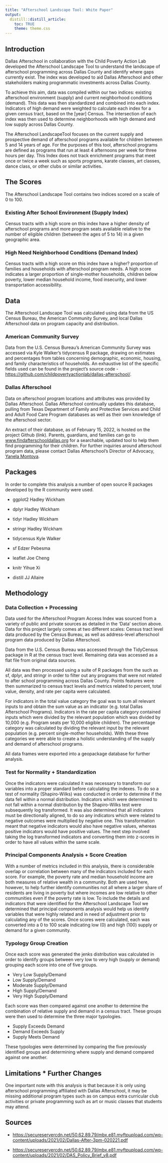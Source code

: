 ```yaml
---
title: "Afterschool Landscape Tool: White Paper"
output:
  distill::distill_article:
    toc: TRUE
    theme: theme.css
---
```


## Introduction

Dallas Afterschool in collaboration with the Child Poverty Action Lab developed the Afterschool Landscape Tool to understand the landscape of afterschool programming across Dallas County and identify where gaps currently exist. The index was developed to aid Dallas Afterschool and other stakeholders making programmatic investments across Dallas County. 

To achieve this aim, data was compiled within our two indices: existing afterschool environment (supply) and current neighborhood conditions (demand). This data was then standardized and combined into each index. Indicators of high demand were weighted to calculate each index for a given census tract, based on the [year] Census. The intersection of each index was then used to determine neighborhoods with high demand and low supply across Dallas County.

The Afterschool LandscapeTool focuses on the current supply and prospective demand of afterschool programs available for children between 5 and 14 years of age. For the purposes of this tool, afterschool programs are defined as programs that run at least 4 afternoons per week for three hours per day. This Index does not track enrichment programs that meet once or twice a week such as sports programs, karate classes, art classes, dance class, or other clubs or similar activities.



## The Scores

The Afterschool Landscape Tool contains two indices scored on a scale of 0 to 100.

### Existing After School Environment (Supply Index)

Census tracts with a high score on this index have a higher density of afterschool programs and more program seats available relative to the number of eligible children (between the ages of 5 to 14) in a given geographic area.

### High Need Neighborhood Conditions (Demand Index)

Census tracts with a high score on this index have a higher? proportion of families and households with afterschool program needs. A high score indicates a larger proportion of single-mother households, children below poverty, lower median household income, food insecurity, and lower transportation accessibility.

## Data

The Afterschool Landscape Tool was calculated using data from the US Census Bureau, the American Community Survey, and local Dallas Afterschool data on program capacity and distribution. 

### American Community Survey

Data from the U.S. Census Bureau's American Community Survey was accessed via Kyle Walker's tidycensus R package, drawing on estimates and percentages from tables concerning demographic, economic, housing, and family characteristics of households. An exhaustive list of the specific fields used can be found in the project's source code - [https://github.com/childpovertyactionlab/dallas-afterschool/](found here).

### Dallas Afterschool

Data on afterschool program locations and attributes was provided by Dallas Afterschool. Dallas Afterschool continually updates this database, pulling from Texas Department of Family and Protective Services and Child and Adult Food Care Program databases as well as their own knowledge of the afterschool sector.

An extract of their database, as of February 15, 2022, is hosted on the project Github (link). Parents, guardians, and families can go to [www.findafterschooldallas.org](www.findafterschooldallas.org) for a searchable, updated tool to help them find programming for their children. For further inquiries around afterschool program data, please contact Dallas Afterschool's Director of Advocacy, [Yanela Montoya](ymontoya@dallasafterschool.org).

## Packages

In order to complete this analysis a number of open source R packages developed by the R community were used.

* ggplot2 Hadley Wickham

* dplyr Hadley Wickham

* tidyr Hadley Wickham

* stringr Hadley Wickham

* tidycensus Kyle Walker

* sf Edzer Pebesma

* leaflet Joe Cheng

* knitr Yihue Xi

* distill JJ Allaire

## Methodology

### Data Collection + Processing

Data used for the Afterschool Program Access Index was sourced from a variety of public and private sources as detailed in the 'Data' section above. Data for this project largely comes at two different scales: Census tract level data produced by the Census Bureau, as well as address-level afterschool program data produced by Dallas Afterschool.

Data from the U.S. Census Bureau was accessed through the TidyCensus package in R at the census tract level. Remaining data was accessed as a flat file from original data sources.

All data was then processed using a suite of R packages from the such as sf, dplyr, and stringr in order to filter out any programs that were not related to after school programming across Dallas County. Points features were then summarized to census tract levels and metrics related to percent, total value, density, and rate per capita were calculated.

For indicators in the total value category the goal was to sum all relevant inputs to and obtain the sum value as an indicator (e.g. total Dallas Afterschool Programs). Indicators in the rate per capita category contained inputs which were divided by the relevant population which was divided by 10,000 (e.g. Program seats per 10,000 eligible children). The percentage category was calculated by dividing the relevant input by the relevant population (e.g. percent single-mother households). With these three categories we were able to create a holistic understanding of the supply and demand of afterschool programs. 

All data frames were exported into a geopackage database for further analysis.


### Test for Normality + Standardization

Once the indicators were calculated it was necessary to transform our variables into a proper standard before calculating the indexes. To do so a test of normality (Shapiro-Wilks) was conducted in order to determine if the data fell within a normal distribution. Indicators which were determined to not fall within a normal distribution by the Shapiro-Wilks test were subsequently log transformed. It was also determined that all indicators must be directionally aligned, to do so any indicators which were related to negative outcomes were multiplied by negative one. This transformation meant that negative indicators would also have negative values, whereas positive indicators would have positive values. The next step involved taking the log transformed indicators and converting them into z-scores in order to have all values within the same scale. 

### Principal Components Analysis + Score  Creation

With a number of metrics included in this analysis, there is considerable overlap or correlation between many of the indicators included for each score. For example, the poverty rate and median household income are both measures of relative wealth in a community. Both are used here, however, to help further identify communities not all where a larger share of residents are living in poverty but where incomes are low relative to other communities even if the poverty rate is low. To include the details and indicators that were identified for the Afterschool Landscape Tool we determined that principal components analysis would help us identify variables that were highly related and in need of adjustment prior to calculating any of the scores.
Once scores were calculated, each was converted into a 0 to 100 scale indicating low (0) and high (100) supply or demand for a given community.

### Typology Group Creation
Once each score was generated the jenks distribution was calculated in order to identify groups between very low to very high (supply or demand) grouping each score into one of five groups. 

* Very Low Supply/Demand
* Low Supply/Demand
* Moderate Supply/Demand
* High Supply/Demand
* Very High Supply/Demand

Each score was then compared against one another to determine the combination of relative supply and demand in a census tract. These groups were then used to determine the three major typologies.

* Supply Exceeds Demand
* Demand Exceeds Supply
* Supply Meets Demand

These typologies were determined by comparing the five previously identified groups and determining where supply and demand compared against one another.

## Limitations * Further Changes

One important note with this analysis is that because it is only using afterschool programming affiliated with Dallas Afterschool, it may be missing additional program types such as on campus extra curricular club activities or private programming such as art or music classes that students may attend.

## Sources

* [https://secureservercdn.net/50.62.89.79/mbx.e81.myftpupload.com/wp-content/uploads/2021/02/Dallas-After-3pm-020221.pdf](Dallas After 3PM)

* [https://secureservercdn.net/50.62.89.79/mbx.e81.myftpupload.com/wp-content/uploads/2021/02/DAS_Policy_Brief_v8.pdf](Dallas Afterschool Policy Brief)
